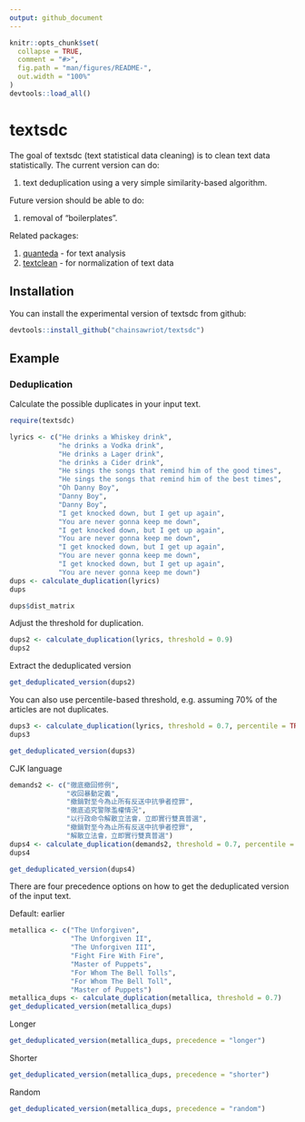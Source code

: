 ```yaml
---
output: github_document
---
```


<!-- README.md is generated from README.Rmd. Please edit that file -->

```r
knitr::opts_chunk$set(
  collapse = TRUE,
  comment = "#>",
  fig.path = "man/figures/README-",
  out.width = "100%"
)
devtools::load_all()
```
# textsdc

The goal of textsdc (text statistical data cleaning) is to clean text data statistically. The current version can do:

1. text deduplication using a very simple similarity-based algorithm.

Future version should be able to do:

1. removal of "boilerplates".

Related packages:

1. [quanteda](https://github.com/quanteda/quanteda) - for text analysis
2. [textclean](https://github.com/trinker/textclean) - for normalization of text data

## Installation

You can install the experimental version of textsdc from github:

```r
devtools::install_github("chainsawriot/textsdc")
```

## Example

### Deduplication

Calculate the possible duplicates in your input text.

```r
require(textsdc)
```

```r
lyrics <- c("He drinks a Whiskey drink",
            "he drinks a Vodka drink",
            "He drinks a Lager drink",
            "he drinks a Cider drink",
            "He sings the songs that remind him of the good times",
            "He sings the songs that remind him of the best times",
            "Oh Danny Boy",
            "Danny Boy",
            "Danny Boy",
            "I get knocked down, but I get up again",
            "You are never gonna keep me down",
            "I get knocked down, but I get up again",
            "You are never gonna keep me down",
            "I get knocked down, but I get up again",
            "You are never gonna keep me down",
            "I get knocked down, but I get up again",
            "You are never gonna keep me down")
dups <- calculate_duplication(lyrics)
dups
```

```r
dups$dist_matrix
```

Adjust the threshold for duplication.

```r
dups2 <- calculate_duplication(lyrics, threshold = 0.9)
dups2
```

Extract the deduplicated version

```r
get_deduplicated_version(dups2)
```

You can also use percentile-based threshold, e.g. assuming 70% of the articles are not duplicates.

```r
dups3 <- calculate_duplication(lyrics, threshold = 0.7, percentile = TRUE)
dups3
```

```r
get_deduplicated_version(dups3)
```

CJK language

```r
demands2 <- c("徹底撤回修例",
              "收回暴動定義",
              "撤銷對至今為止所有反送中抗爭者控罪",
              "徹底追究警隊濫權情況",
              "以行政命令解散立法會，立即實行雙真普選",
              "撤銷對至今為止所有反送中抗爭者控罪",
              "解散立法會，立即實行雙真普選")
dups4 <- calculate_duplication(demands2, threshold = 0.7, percentile = TRUE)
dups4
```

```r
get_deduplicated_version(dups4)
```

There are four precedence options on how to get the deduplicated version of the input text.

Default: earlier

```r
metallica <- c("The Unforgiven",
               "The Unforgiven II",
               "The Unforgiven III",
               "Fight Fire With Fire",
               "Master of Puppets",
               "For Whom The Bell Tolls",
               "For Whom The Bell Toll",
               "Master of Puppets")
metallica_dups <- calculate_duplication(metallica, threshold = 0.7)
get_deduplicated_version(metallica_dups)
```

Longer

```r
get_deduplicated_version(metallica_dups, precedence = "longer")
```

Shorter

```r
get_deduplicated_version(metallica_dups, precedence = "shorter")
```

Random

```r
get_deduplicated_version(metallica_dups, precedence = "random")
```
